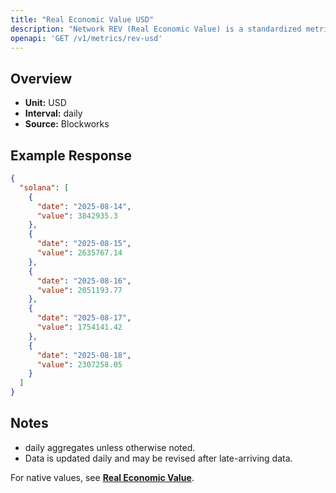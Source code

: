 ```yaml
---
title: "Real Economic Value USD"
description: "Network REV (Real Economic Value) is a standardized metric that tracks blockchain value accrual generated by user activity. REV consists of both in-protocol transaction fees and out-of-protocol tips that users pay for transaction execution, so it measures the monetary demand to transact onchain."
openapi: 'GET /v1/metrics/rev-usd'
---
```


## Overview

- **Unit:** USD
- **Interval:** daily
- **Source:** Blockworks

## Example Response

```json
{
  "solana": [
    {
      "date": "2025-08-14",
      "value": 3842935.3
    },
    {
      "date": "2025-08-15",
      "value": 2635767.14
    },
    {
      "date": "2025-08-16",
      "value": 2051193.77
    },
    {
      "date": "2025-08-17",
      "value": 1754141.42
    },
    {
      "date": "2025-08-18",
      "value": 2307258.05
    }
  ]
}
```

## Notes
- daily aggregates unless otherwise noted.
- Data is updated daily and may be revised after late-arriving data.


<Note>For native values, see **[Real Economic Value](./rev)**.</Note>